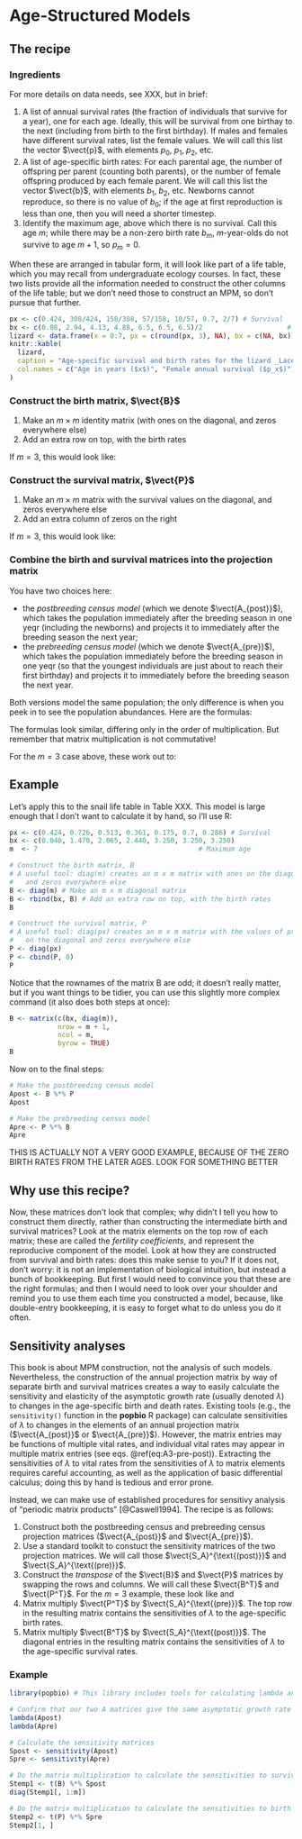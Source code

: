 # Age-Structured Models

## The recipe
### Ingredients
For more details on data needs, see XXX, but in brief:

1. A list of annual survival rates (the fraction of individuals that survive for a year), one for each age. 
Ideally, this will be survival from one birthay to the next (including from birth to the first birthday). 
If males and females have different survival rates, list the female values. 
We will call this list the vector $\vect{p}$, with elements $p_0$, $p_1$, $p_2$, etc.
2. A list of age-specific birth rates: For each parental age, the number of offspring per parent (counting both parents), or the number of female offspring produced by each female parent. 
We will call this list the vector $\vect{b}$, with elements $b_1$, $b_2$, etc. 
Newborns cannot reproduce, so there is no value of $b_0$; if the age at first reproduction is less than one, then you will need a shorter timestep.
3. Identify the maximum age, above which there is no survival. 
Call this age $m$; while there may be a non-zero birth rate $b_m$, $m$-year-olds do not survive to age $m+1$, so $p_m = 0$. 

When these are arranged in tabular form, it will look like part of a life table, which you may recall from undergraduate ecology courses.
In fact, these two lists provide all the information needed to construct the other columns of the life table; but we don't need those to construct an MPM, so don't pursue that further.

```r
px <- c(0.424, 308/424, 158/308, 57/158, 10/57, 0.7, 2/7) # Survival 
bx <- c(0.08, 2.94, 4.13, 4.88, 6.5, 6.5, 6.5)/2                     # Births
lizard <- data.frame(x = 0:7, px = c(round(px, 3), NA), bx = c(NA, bx))
knitr::kable(
  lizard,
  caption = "Age-specific survival and birth rates for the lizard _Lacerta vivipara_ in the Netherlands [@Strijbosch1988]. ",
  col.names = c("Age in years ($x$)", "Female annual survival ($p_x$)", "Female offpring per female ($b_x$)") 
)
```

### Construct the birth matrix, $\vect{B}$
1. Make an $m \times m$ identity matrix (with ones on the diagonal, and zeros everywhere else)
2. Add an extra row on top, with the birth rates

If $m=3$, this would look like:
\begin{equation}
\vect{B} = \begin{pmatrix}
              b_1 & b_2 & b_3 \\
              1 & 0 & 0 \\
              0 & 1 & 0 \\
              0 & 0 & 1
            \end{pmatrix}
\end{equation}

### Construct the survival matrix, $\vect{P}$
1. Make an $m \times m$ matrix with the survival values on the diagonal, and zeros everywhere else
2. Add an extra column of zeros on the right

If $m=3$, this would look like:
\begin{equation}
\vect{P} = \begin{pmatrix}
              p_0 & 0 & 0 & 0 \\
              0 & p_1 & 0 & 0 \\
              0 & 0 & p_2 & 0
            \end{pmatrix}
\end{equation}

### Combine the birth and survival matrices into the projection matrix
You have two choices here: 

* the *postbreeding census model* (which we denote $\vect{A_{post}}$), which takes the population immediately after the breeding season in one yeqr (including the newborns) and projects it to immediately after the breeding season the next year;  
* the *prebreeding census model* (which we denote $\vect{A_{pre}}$), which takes the population immediately before the breeding season in one yeqr (so that the youngest individuals are just about to reach their first birthday) and projects it to immediately before the breeding season the next year.

Both versions model the same population; the only difference is when you peek in to see the population abundances. Here are the formulas:

\begin{equation}
\begin{aligned}
\vect{A_{post}} &= \vect{B} \vect{P}\\
\vect{A_{pre}} &= \vect{P} \vect{B}
\end{aligned}
\end{equation}

The formulas look similar, differing only in the order of multiplication. But remember that matrix multiplication is not commutative! 

For the $m=3$ case above, these work out to:
\begin{equation}
\begin{aligned}
\vect{A_{post}} &= \begin{pmatrix}
              p_0 b_1 & p_1 b_2 & p_2 b_3 & 0\\
              p_0 & 0 & 0 & 0 \\
              0 & p_1 & 0 & 0 \\
              0 & 0 & p_2 & 0
            \end{pmatrix} \\
\vect{A_{pre}} &= \begin{pmatrix}
              b_1 p_0 & b_2 p_0 & b_3 p_0 \\
              p_1 & 0 & 0 \\
              0 & p_2 & 0
            \end{pmatrix} 
\end{aligned}
(\#eq:A3-pre-post)
\end{equation}

## Example
Let's apply this to the snail life table in Table XXX. This model is large enough that I don't want to calculate it by hand, so I'll use R:
```r
px <- c(0.424, 0.726, 0.513, 0.361, 0.175, 0.7, 0.286) # Survival 
bx <- c(0.040, 1.470, 2.065, 2.440, 3.250, 3.250, 3.250)                     # Births
m  <- 7                                        # Maximum age

# Construct the birth matrix, B
# A useful tool: diag(m) creates an m x m matrix with ones on the diagonal
#   and zeros everywhere else
B <- diag(m) # Make an m x m diagonal matrix
B <- rbind(bx, B) # Add an extra row on top, with the birth rates
B

# Construct the survival matrix, P
# A useful tool: diag(px) creates an m x m matrix with the values of px 
#   on the diagonal and zeros everywhere else
P <- diag(px)
P <- cbind(P, 0)
P
```
Notice that the rownames of the matrix B are odd; it doesn't really matter, but if you want things to be tidier, you can use this slightly more complex command (it also does both steps at once):
```r
B <- matrix(c(bx, diag(m)), 
            nrow = m + 1, 
            ncol = m, 
            byrow = TRUE)
B
```
Now on to the final steps:
```r
# Make the postbreeding census model
Apost <- B %*% P
Apost

# Make the prebreeding census model
Apre <- P %*% B
Apre
```

THIS IS ACTUALLY NOT A VERY GOOD EXAMPLE, BECAUSE OF THE ZERO BIRTH RATES FROM THE LATER AGES. LOOK FOR SOMETHING BETTER

## Why use this recipe?
Now, these matrices don't look that complex; why didn't I tell you how to construct them directly, rather than constructing the intermediate birth and survival matrices? Look at the matrix elements on the top row of each matrix; these are called the *fertility coefficients*, and represent the reproducive component of the model. Look at how they are constructed from survival and birth rates: does this make sense to you? If it does not, don't worry: it is not an implementation of biological intuition, but instead a bunch of bookkeeping. But first I would need to convince you that these are the right formulas; and then I would need to look over your shoulder and remind you to use them each time you constructed a model, because, like double-entry bookkeeping, it is easy to forget what to do unless you do it often.

## Sensitivity analyses
This book is about MPM construction, not the analysis of such models. 
Nevertheless, the construction of the annual projection matrix by way of separate birth and survival matrices creates a way to easily calculate the sensitivity and elasticity of the asymptotic growth rate (usually denoted $\lambda$) to changes in the age-specific birth and death rates. 
Existing tools (e.g., the `sensitivity()` function in the **popbio** R package) can calculate sensitivities of $\lambda$ to changes in the elements of an annual projection matrix ($\vect{A_{post}}$ or $\vect{A_{pre}}$). 
However, the matrix entries may be functions of multiple vital rates, and individual vital rates may appear in multiple matrix entries (see eqs. \@ref(eq:A3-pre-post)).
Extracting the sensitivities of $\lambda$ to vital rates from the sensitivities of $\lambda$ to matrix elements requires careful accounting, as well as the application of basic differential calculus; doing this by hand is tedious and error prone.

Instead, we can make use of established procedures for sensitivy analysis of "periodic matrix products" [@Caswell1994].
The recipe is as follows:

1. Construct both the postbreeding census and prebreeding census projection matrices ($\vect{A_{post}}$ and $\vect{A_{pre}}$).
2. Use a standard toolkit to constuct the sensitivity matrices of the two projection matrices.
We will call those $\vect{S_A}^{\text{(post)}}$ and $\vect{S_A}^{\text{(pre)}}$.
3. Construct the *transpose* of the $\vect{B}$ and $\vect{P}$ matrices by swapping the rows and columns. 
We will call these $\vect{B^T}$ and $\vect{P^T}$.
For the $m=3$ example, these look like 
\begin{equation}
\vect{B^T} = \begin{pmatrix}
              b_1 & 1 & 0 & 0\\
              b_2 & 0 & 1 & 0\\
              b_3 & 0 & 0 & 1
            \end{pmatrix}
\end{equation}
and
\begin{equation}
\vect{P^T} = \begin{pmatrix}
              p_0 & 0 & 0\\
              0 & p_1 & 0\\
              0 & 0 & p_1\\
              0 & 0 & 0
            \end{pmatrix}.
\end{equation}
4. Matrix multiply $\vect{P^T}$ by $\vect{S_A}^{\text{(pre)}}$. The top row in the resulting matrix contains the sensitivities of $\lambda$ to the age-specific birth rates.
5. Matrix multiply $\vect{B^T}$ by $\vect{S_A}^{\text{(post)}}$. The diagonal entries in the resulting matrix contains the sensitivities of $\lambda$ to the age-specific survival rates.



### Example
```r
library(popbio) # This library includes tools for calculating lambda and matrix sensitivities

# Confirm that our two A matrices give the same asymptotic growth rate
lambda(Apost)
lambda(Apre)

# Calculate the sensitivity matrices
Spost <- sensitivity(Apost)
Spre <- sensitivity(Apre)

# Do the matrix multiplication to calculate the sensitivities to survival
Stemp1 <- t(B) %*% Spost
diag(Stemp1[, 1:m])

# Do the matrix multiplication to calculate the sensitivities to birth rates
Stemp2 <- t(P) %*% Spre
Stemp2[1, ]
```